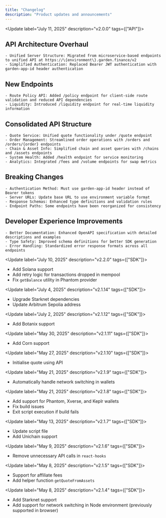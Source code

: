 ```yaml
---
title: "Changelog"
description: "Product updates and announcements"
---
```


<Update label="July 11, 2025" description="v2.0.0" tags={["API"]}>
  ## API Architecture Overhaul
  
    - Unified Server Structure: Migrated from microservice-based endpoints to unified API at https://\{environment\}.garden.finance/v2
    - Simplified Authentication: Replaced Bearer JWT authentication with garden-app-id header authentication

  ## New Endpoints
    
    - Route Policy API: Added /policy endpoint for client-side route validation and reduced API dependencies
    - Liquidity: Introduced /liquidity endpoint for real-time liquidity information

  ## Consolidated API Structure
    
    - Quote Service: Unified quote functionality under /quote endpoint
    - Order Management: Streamlined order operations with /orders and /orders/{order} endpoints
    - Chain & Asset Info: Simplified chain and asset queries with /chains and /assets endpoints
    - System Health: Added /health endpoint for service monitoring
    - Analytics: Integrated /fees and /volume endpoints for swap metrics

  ## Breaking Changes
    
    - Authentication Method: Must use garden-app-id header instead of Bearer tokens
    - Server URLs: Update base URL to use environment variable format
    - Response Schemas: Enhanced type definitions and validation rules
    - Endpoint Paths: Some endpoints have been reorganized for consistency

  ## Developer Experience Improvements

    - Better Documentation: Enhanced OpenAPI specification with detailed descriptions and examples
    - Type Safety: Improved schema definitions for better SDK generation
    - Error Handling: Standardized error response formats across all endpoints
</Update>

<Update label="July 10, 2025" description="v2.2.0" tags={["SDK"]}>
  - Add Solana support
  - Add retry logic for transactions dropped in mempool
  - Fix `getBalance` utility in Phantom provider
</Update>

<Update label="July 4, 2025" description="v2.1.14" tags={["SDK"]}>
  - Upgrade Starknet dependencies
  - Update Arbitrum Sepolia address
</Update>

<Update label="July 2, 2025" description="v2.1.12" tags={["SDK"]}>
  - Add Botanix support
</Update>

<Update label="May 30, 2025" description="v2.1.11" tags={["SDK"]}>
  - Add Corn support
</Update>

<Update label="May 27, 2025" description="v2.1.10" tags={["SDK"]}>
  - Initialise quote using API
</Update>

<Update label="May 21, 2025" description="v2.1.9" tags={["SDK"]}>
  - Automatically handle network switching in wallets
</Update>

<Update label="May 21, 2025" description="v2.1.8" tags={["SDK"]}>
  - Add support for Phantom, Xverse, and Keplr wallets
  - Fix build issues
  - Exit script execution if build fails
</Update>

<Update label="May 13, 2025" description="v2.1.7" tags={["SDK"]}>
  - Update script file
  - Add Unichain support
</Update>

<Update label="May 9, 2025" description="v2.1.6" tags={["SDK"]}>
  - Remove unnecessary API calls in `react-hooks`
</Update>

<Update label="May 8, 2025" description="v2.1.5" tags={["SDK"]}>
 - Support for affiliate fees
 - Add helper function `getQuoteFromAssets`
</Update>

<Update label="May 8, 2025" description="v2.1.4" tags={["SDK"]}>
  - Add Starknet support
  - Add support for network switching in Node environment (previously supported in browser)
</Update>
